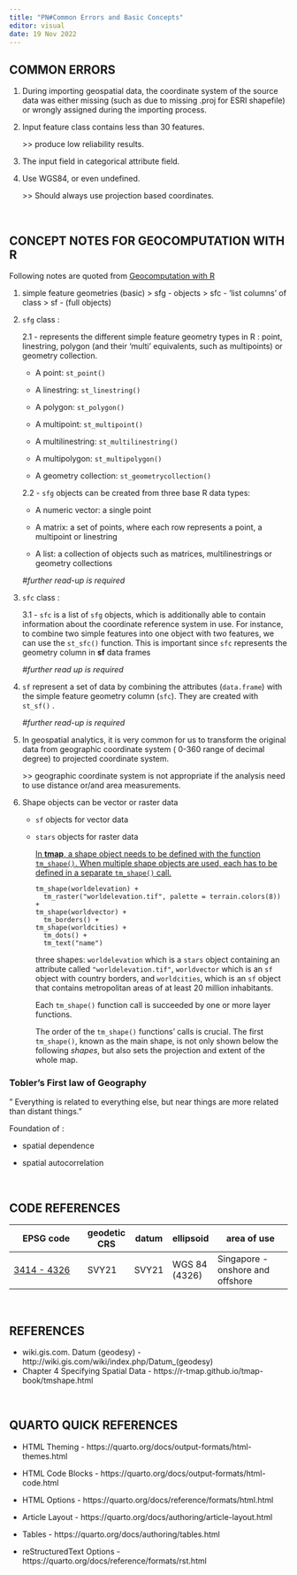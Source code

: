 ```yaml
---
title: "PN#Common Errors and Basic Concepts"
editor: visual
date: 19 Nov 2022
---
```


## COMMON ERRORS

1.  During importing geospatial data, the coordinate system of the source data was either missing (such as due to missing .proj for ESRI shapefile) or wrongly assigned during the importing process.

2.  Input feature class contains less than 30 features.

    \>\> produce low reliability results.

3.  The input field in categorical attribute field.

4.  Use WGS84, or even undefined.

    \>\> Should always use projection based coordinates.

<br>

## CONCEPT NOTES FOR GEOCOMPUTATION WITH R

Following notes are quoted from [Geocomputation with R](https://bookdown.org/robinlovelace/geocompr/spatial-class.html)

1.  simple feature geometries (basic) \> sfg - objects \> sfc - 'list columns' of class \> sf - (full objects)

2.  `sfg` class :

    2.1 - represents the different simple feature geometry types in R : point, linestring, polygon (and their 'multi' equivalents, such as multipoints) or geometry collection.

    -   A point: `st_point()`

    -   A linestring: `st_linestring()`

    -   A polygon: `st_polygon()`

    -   A multipoint: `st_multipoint()`

    -   A multilinestring: `st_multilinestring()`

    -   A multipolygon: `st_multipolygon()`

    -   A geometry collection: `st_geometrycollection()`

    2.2 - `sfg` objects can be created from three base R data types:

    -   A numeric vector: a single point

    -   A matrix: a set of points, where each row represents a point, a multipoint or linestring

    -   A list: a collection of objects such as matrices, multilinestrings or geometry collections

    *#further read-up is required*

3.  `sfc` class :

    3.1 - `sfc` is a list of `sfg` objects, which is additionally able to contain information about the coordinate reference system in use. For instance, to combine two simple features into one object with two features, we can use the `st_sfc()` function. This is important since `sfc` represents the geometry column in **sf** data frames

    *#further read up is required*

4.  `sf` represent a set of data by combining the attributes (`data.frame`) with the simple feature geometry column (`sfc`). They are created with `st_sf()` .

    *#further read-up is required*

5.  In geospatial analytics, it is very common for us to transform the original data from geographic coordinate system ( 0-360 range of decimal degree) to projected coordinate system.

    \>\> geographic coordinate system is not appropriate if the analysis need to use distance or/and area measurements.

6.  Shape objects can be vector or raster data

    -   `sf` objects for vector data

    -   `stars` objects for raster data

        [In **tmap**, a shape object needs to be defined with the function `tm_shape()`. When multiple shape objects are used, each has to be defined in a separate `tm_shape()` call.](https://r-tmap.github.io/tmap-book/tmshape.html)

            tm_shape(worldelevation) +
              tm_raster("worldelevation.tif", palette = terrain.colors(8)) +
            tm_shape(worldvector) +
              tm_borders() +
            tm_shape(worldcities) +
              tm_dots() +
              tm_text("name")

        three shapes: `worldelevation` which is a `stars` object containing an attribute called `"worldelevation.tif"`, `worldvector` which is an `sf` object with country borders, and `worldcities`, which is an `sf` object that contains metropolitan areas of at least 20 million inhabitants.

        Each `tm_shape()` function call is succeeded by one or more layer functions.

        The order of the `tm_shape()` functions' calls is crucial. The first `tm_shape()`, known as the main shape, is not only shown below the following *shapes*, but also sets the projection and extent of the whole map.

### Tobler's First law of Geography

" Everything is related to everything else, but near things are more related than distant things."

Foundation of :

-   spatial dependence

-   spatial autocorrelation

<br>

## CODE REFERENCES

| EPSG code                           | geodetic CRS | datum | ellipsoid     | area of use                      |
|-------------------------------------|--------------|-------|---------------|----------------------------------|
| [3414 - 4326](https://epsg.io/3414) | SVY21        | SVY21 | WGS 84 (4326) | Singapore - onshore and offshore |

<br>

## REFERENCES

-   wiki.gis.com. Datum (geodesy) - http://wiki.gis.com/wiki/index.php/Datum\_(geodesy)
-   Chapter 4 Specifying Spatial Data - https://r-tmap.github.io/tmap-book/tmshape.html

<br>

## QUARTO QUICK REFERENCES

-   HTML Theming - https://quarto.org/docs/output-formats/html-themes.html

-   HTML Code Blocks - https://quarto.org/docs/output-formats/html-code.html

-   HTML Options - https://quarto.org/docs/reference/formats/html.html

-   Article Layout - https://quarto.org/docs/authoring/article-layout.html

-   Tables - https://quarto.org/docs/authoring/tables.html

-   reStructuredText Options - https://quarto.org/docs/reference/formats/rst.html
